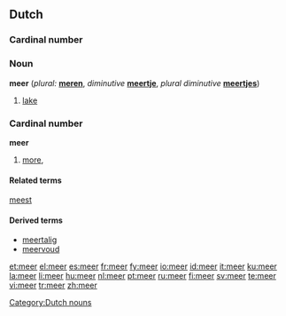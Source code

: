{{see|Meer}}
==Dutch==
===Cardinal number===
===Noun===
'''meer''' {{n}} (''plural:'' '''[[meren]]''', ''diminutive'' '''[[meertje]]''', ''plural diminutive'' '''[[meertjes]]''')

# [[lake]]

===Cardinal number===
'''meer'''

# [[more]], {{comparative of|[[veel]]|lang=Dutch|POS=numeral}}

====Related terms====
[[meest]]

====Derived terms====
* [[meertalig]]
* [[meervoud]]

[[Category:Dutch nouns]]

[[et:meer]]
[[el:meer]]
[[es:meer]]
[[fr:meer]]
[[fy:meer]]
[[io:meer]]
[[id:meer]]
[[it:meer]]
[[ku:meer]]
[[la:meer]]
[[li:meer]]
[[hu:meer]]
[[nl:meer]]
[[pt:meer]]
[[ru:meer]]
[[fi:meer]]
[[sv:meer]]
[[te:meer]]
[[vi:meer]]
[[tr:meer]]
[[zh:meer]]